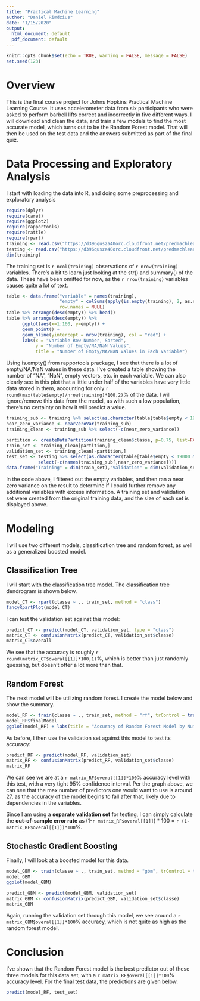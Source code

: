 ```yaml
---
title: "Practical Machine Learning"
author: "Daniel Rimdzius"
date: "1/15/2020"
output:
  html_document: default
  pdf_document: default
---
```


```r
knitr::opts_chunk$set(echo = TRUE, warning = FALSE, message = FALSE)
set.seed(123)
```

# Overview

This is the final course project for Johns Hopkins Practical Machine Learning Course. It uses accelerometer data from six participants who were asked to perform barbell lifts correct and incorrectly in five different ways. I will download and clean the data, and train a few models to find the most accurate model, which turns out to be the Random Forest model. That will then be used on the test data and the answers submitted as part of the final quiz.

# Data Processing and Exploratory Analysis

I start with loading the data into R, and doing some preprocessing and exploratory analysis
```r
require(dplyr)
require(caret)
require(ggplot2)
require(rapportools)
require(rattle)
require(rpart)
training <- read.csv("https://d396qusza40orc.cloudfront.net/predmachlearn/pml-training.csv")
testing <- read.csv("https://d396qusza40orc.cloudfront.net/predmachlearn/pml-testing.csv")
dim(training)
```  

The training set is `r ncol(training)` observations of `r nrow(training)` variables. There's a bit to learn just looking at the str() and summary() of the data. These have been omitted for now, as the `r nrow(training)` variables causes quite a lot of text.

```r
table <- data.frame("variable" = names(training),
                    "empty" = colSums(apply(is.empty(training), 2, as.numeric)),
                    row.names = NULL)
table %>% arrange(desc(empty)) %>% head()
table %>% arrange(desc(empty)) %>% 
      ggplot(aes(x=1:160, y=empty)) + 
      geom_point() +
      geom_hline(yintercept = nrow(training), col = "red") +
      labs(x = "Variable Row Number, Sorted", 
           y = "Number of Empty/NA/NaN Values", 
           title = "Number of Empty/NA/NaN Values in Each Variable")
```  

Using is.empty() from rapportools prackage, I see that there is a lot of empty/NA/NaN values in these data. I've created a table showing the number of "NA", "NaN", empty vectors, etc. in each variable. We can also clearly see in this plot that a little under half of the variables have very little data stored in them, accounting for only `r round(max(table$empty)/nrow(training)*100,2)`% of the data. I will ignore/remove this data from the model, as with such a low population, there's no certainty on how it will predict a value.

```r
training_sub <- training %>% select(as.character(table[table$empty < 19000,]$variable)) %>% select(-c(1:7))
near_zero_variance <- nearZeroVar(training_sub)
training_clean <- training_sub %>% select(-c(near_zero_variance))

partition <- createDataPartition(training_clean$classe, p=0.75, list=FALSE)
train_set <- training_clean[partition,]
validation_set <- training_clean[-partition,]
test_set <- testing %>% select(as.character(table[table$empty < 19000 & table$variable != "classe",]$variable)) %>%
            select(-c(names(training_sub[,near_zero_variance])))
data.frame("Training" = dim(train_set),"Validation" = dim(validation_set),"Testing" = dim(test_set), row.names = c("Observations","Variables"))
```

In the code above, I filtered out the empty variables, and then ran a near zero variance on the result to determine if I could further remove any additional variables with excess information. A training set and validation set were created from the original training data, and the size of each set is displayed above.

# Modeling

I will use two different models, classification tree and random forest, as well as a generalized boosted model.

## Classification Tree

I will start with the classification tree model. The classification tree dendrogram is shown below.
```r
model_CT <- rpart(classe ~ ., train_set, method = "class")
fancyRpartPlot(model_CT)
```

I can test the validation set against this model:

```r
predict_CT <- predict(model_CT, validation_set, type = "class")
matrix_CT <- confusionMatrix(predict_CT, validation_set$classe)
matrix_CT$overall
```

We see that the accuracy is roughly `r round(matrix_CT$overal[[1]]*100,1)`%, which is better than just randomly guessing, but doesn't offer a lot more than that.

## Random Forest

The next model will be utilizing random forest. I create the model below and show the summary.

```r
model_RF <- train(classe ~ ., train_set, method = "rf", trControl = trainControl(method = "cv", number = 5, verbose = FALSE))
model_RF$finalModel
ggplot(model_RF) + labs(title = "Accuracy of Random Forest Model by Number of Predictors")
```

As before, I then use the validation set against this model to test its accuracy:
```r
predict_RF <- predict(model_RF, validation_set)
matrix_RF <- confusionMatrix(predict_RF, validation_set$classe)
matrix_RF
```

We can see we are at a `r matrix_RF$overal[[1]]*100`% accuracy level with this test, with a very tight 95% confidence interval. Per the graph above, we can see that the max number of predictors one would want to use is around 27, as the accuracy of the model begins to fall after that, likely due to dependencies in the variables.

Since I am using a **separate validation set** for testing, I can simply calculate the **out-of-sample error rate** as (1-`r matrix_RF$overal[[1]]`) * 100 = `r (1-matrix_RF$overal[[1]])*100`%.


## Stochastic Gradient Boosting

Finally, I will look at a boosted model for this data.

```r
model_GBM <- train(classe ~ ., train_set, method = "gbm", trControl = trainControl(method = "cv", number = 5), verbose = FALSE)
model_GBM
ggplot(model_GBM)
```

```r
predict_GBM <- predict(model_GBM, validation_set)
matrix_GBM <- confusionMatrix(predict_GBM, validation_set$classe)
matrix_GBM
```

Again, running the validation set through this model, we see around a `r matrix_GBM$overal[[1]]*100`% accuracy, which is not quite as high as the random forest model.

# Conclusion

I've shown that the Random Forest model is the best predictor out of these three models for this data set, with a `r matrix_RF$overal[[1]]*100`% accuracy level. For the final test data, the predictions are given below.
```r
predict(model_RF, test_set)
```